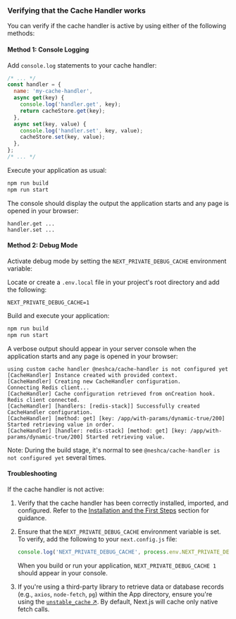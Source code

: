 ### Verifying that the Cache Handler works

You can verify if the cache handler is active by using either of the following methods:

#### Method 1: Console Logging

Add `console.log` statements to your cache handler:

```js filename="cache-handler.mjs"
/* ... */
const handler = {
  name: 'my-cache-handler',
  async get(key) {
    console.log('handler.get', key);
    return cacheStore.get(key);
  },
  async set(key, value) {
    console.log('handler.set', key, value);
    cacheStore.set(key, value);
  },
};
/* ... */
```

Execute your application as usual:

```sh npm2yarn copy
npm run build
npm run start
```

The console should display the output the application starts and any page is opened in your browser:

```
handler.get ...
handler.set ...
```

#### Method 2: Debug Mode

Activate debug mode by setting the `NEXT_PRIVATE_DEBUG_CACHE` environment variable:

Locate or create a `.env.local` file in your project's root directory and add the following:

```plaintext filename=".env.local" copy
NEXT_PRIVATE_DEBUG_CACHE=1
```

Build and execute your application:

```sh npm2yarn copy
npm run build
npm run start
```

A verbose output should appear in your server console when the application starts and any page is opened in your browser:

```
using custom cache handler @neshca/cache-handler is not configured yet
[CacheHandler] Instance created with provided context.
[CacheHandler] Creating new CacheHandler configuration.
Connecting Redis client...
[CacheHandler] Cache configuration retrieved from onCreation hook.
Redis client connected.
[CacheHandler] [handlers: [redis-stack]] Successfully created CacheHandler configuration.
[CacheHandler] [method: get] [key: /app/with-params/dynamic-true/200] Started retrieving value in order.
[CacheHandler] [handler: redis-stack] [method: get] [key: /app/with-params/dynamic-true/200] Started retrieving value.
```

Note: During the build stage, it's normal to see `@neshca/cache-handler is not configured yet` several times.

#### Troubleshooting

If the cache handler is not active:

1. Verify that the cache handler has been correctly installed, imported, and configured. Refer to the [Installation and the First Steps](/installation) section for guidance.
2. Ensure that the `NEXT_PRIVATE_DEBUG_CACHE` environment variable is set. To verify, add the following to your `next.config.js` file:

   ```js filename="next.config.js" copy
   console.log('NEXT_PRIVATE_DEBUG_CACHE', process.env.NEXT_PRIVATE_DEBUG_CACHE);
   ```

   When you build or run your application, `NEXT_PRIVATE_DEBUG_CACHE 1` should appear in your console.

3. If you're using a third-party library to retrieve data or database records (e.g., `axios`, `node-fetch`, `pg`) within the App directory, ensure you're using the [`unstable_cache` ↗](https://nextjs.org/docs/app/api-reference/functions/unstable_cache). By default, Next.js will cache only native fetch calls.
